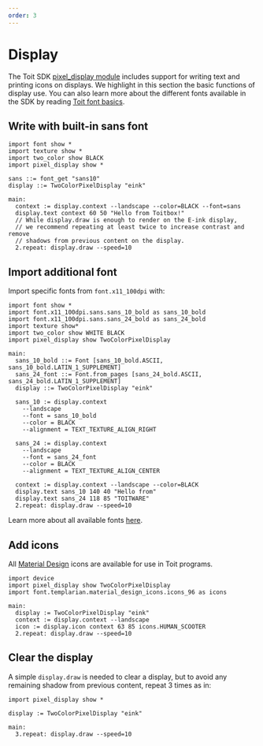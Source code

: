```yaml
---
order: 3
---
```


# Display

The Toit SDK [pixel_display module](https://libs.toit.io/lib/pixel_display.toit) includes support for writing text and printing icons on displays.
We highlight in this section the basic functions of display use. You can also learn more about the different fonts available in the SDK by reading [Toit font basics](fonts.md).

## Write with built-in sans font

<!-- RESET CODE -->
<!-- ANALYZE CODE -->
```
import font show *
import texture show *
import two_color show BLACK
import pixel_display show *

sans ::= font_get "sans10"
display ::= TwoColorPixelDisplay "eink"

main:
  context := display.context --landscape --color=BLACK --font=sans
  display.text context 60 50 "Hello from Toitbox!"
  // While display.draw is enough to render on the E-ink display,
  // we recommend repeating at least twice to increase contrast and remove
  // shadows from previous content on the display.
  2.repeat: display.draw --speed=10
```

## Import additional font

Import specific fonts from `font.x11_100dpi` with:

<!-- RESET CODE -->
<!-- ANALYZE CODE -->
```
import font show *
import font.x11_100dpi.sans.sans_10_bold as sans_10_bold
import font.x11_100dpi.sans.sans_24_bold as sans_24_bold
import texture show*
import two_color show WHITE BLACK
import pixel_display show TwoColorPixelDisplay

main:
  sans_10_bold ::= Font [sans_10_bold.ASCII, sans_10_bold.LATIN_1_SUPPLEMENT]
  sans_24_font ::= Font.from_pages [sans_24_bold.ASCII, sans_24_bold.LATIN_1_SUPPLEMENT]
  display ::= TwoColorPixelDisplay "eink"

  sans_10 := display.context
    --landscape
    --font = sans_10_bold
    --color = BLACK
    --alignment = TEXT_TEXTURE_ALIGN_RIGHT

  sans_24 := display.context
    --landscape
    --font = sans_24_font
    --color = BLACK
    --alignment = TEXT_TEXTURE_ALIGN_CENTER

  context := display.context --landscape --color=BLACK
  display.text sans_10 140 40 "Hello from"
  display.text sans_24 118 85 "TOITWARE"
  2.repeat: display.draw --speed=10
```

Learn more about all available fonts [here](fonts.md).

## Add icons

All [Material Design](https://materialdesignicons.com/) icons are available for use in Toit programs.

<!-- RESET CODE -->
<!-- ANALYZE CODE -->
```
import device
import pixel_display show TwoColorPixelDisplay
import font.templarian.material_design_icons.icons_96 as icons

main:
  display := TwoColorPixelDisplay "eink"
  context := display.context --landscape
  icon := display.icon context 63 85 icons.HUMAN_SCOOTER
  2.repeat: display.draw --speed=10
```

## Clear the display

A simple `display.draw` is needed to clear a display, but to avoid any remaining
shadow from previous content, repeat 3 times as in:

<!-- RESET CODE -->
<!-- ANALYZE CODE -->
```
import pixel_display show *

display := TwoColorPixelDisplay "eink"

main:
  3.repeat: display.draw --speed=10
```
